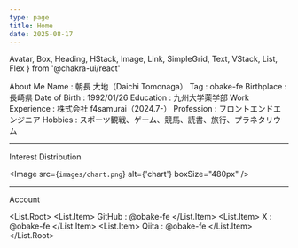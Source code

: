 ```yaml
---
type: page
title: Home
date: 2025-08-17
---
```


  Avatar,
  Box,
  Heading,
  HStack,
  Image,
  Link,
  SimpleGrid,
  Text,
  VStack,
  List,
  Flex
} from '@chakra-ui/react'

<VStack spacing={8} p={6} align="stretch">
  <Heading as="h2" mt={0}>About Me</Heading>
  <HStack spacing={6}>
    <Avatar.Root size={'xs'}>
      <Avatar.Fallback name="Segun Adebayo" />
      <Avatar.Image src="images/obake.png" />
    </Avatar.Root>
  </HStack>

  <VStack spacing={2} align="start">
    <HStack>
      <Text fontWeight="bold" w="150px">Name :</Text>
      <Text>朝長 大地（Daichi Tomonaga）</Text>
    </HStack>
    <HStack>
      <Text fontWeight="bold" w="150px">Tag :</Text>
      <Text>obake-fe</Text>
    </HStack>
    <HStack>
      <Text fontWeight="bold" w="150px">Birthplace :</Text>
      <Text>長崎県</Text>
    </HStack>
    <HStack>
      <Text fontWeight="bold" w="150px">Date of Birth :</Text>
      <Text>1992/01/26</Text>
    </HStack>
    <HStack>
      <Text fontWeight="bold" w="150px">Education :</Text>
      <Text>九州大学薬学部</Text>
    </HStack>
    <HStack>
      <Text fontWeight="bold" w="150px">Work Experience :</Text>
      <Text>株式会社 f4samurai（2024.7-）</Text>
    </HStack>
    <HStack>
      <Text fontWeight="bold" w="150px">Profession :</Text>
      <Text>フロントエンドエンジニア</Text>
    </HStack>
    <HStack>
      <Text fontWeight="bold" w="150px">Hobbies :</Text>
      <Text>スポーツ観戦、ゲーム、競馬、読書、旅行、プラネタリウム</Text>
    </HStack>
  </VStack>
</VStack>

---

<VStack p={6} align="stretch">
  <Heading as="h2" mt={0}>Interest Distribution</Heading>

  <Image src={`images/chart.png`} alt={'chart'} boxSize="480px" />
</VStack>

---

<VStack p={6} align="stretch">
  <Heading as="h2" mt={0}>Account</Heading>

<List.Root>
  <List.Item>
    <Flex>
      <Text fontWeight="bold" pr={2} m={0}>GitHub :</Text>
      <Link href="https://github.com/obake-fe">@obake-fe</Link>
    </Flex>
  </List.Item>
  <List.Item>
    <Flex>
      <Text fontWeight="bold" pr={2} m={0}>X :</Text>
      <Link href="https://x.com/obake_fe" >@obake-fe</Link>
    </Flex>
  </List.Item>
  <List.Item>
    <Flex>
      <Text fontWeight="bold" pr={2} m={0}>Qiita :</Text>
      <Link href="https://qiita.com/obake_fe" >@obake-fe</Link>
    </Flex>
  </List.Item>
</List.Root>
</VStack>
